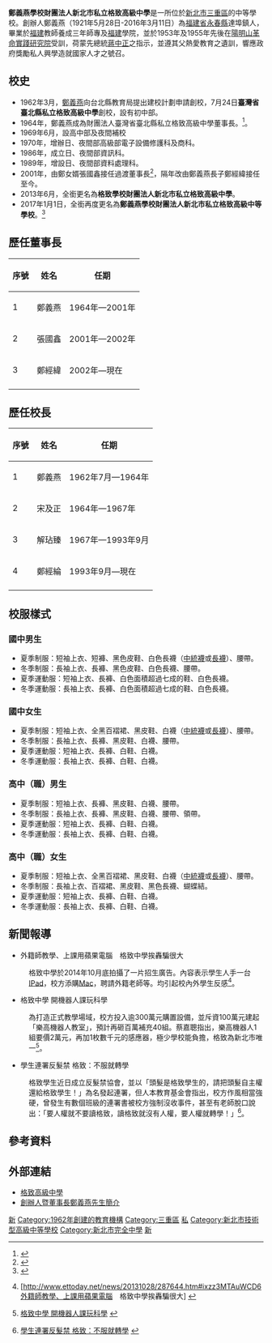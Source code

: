 {{pp-vandalism}}
{{refimprove|time=2014-12-21}}
{{Infobox School
|name           =鄭義燕學校財團法人新北市私立格致高級中等學校
|other_name     =Ger Jyh Senior High School
|image          =[[File:Gjsh.gif|130px]]
|motto          =敦品勵學
|established    =1962年
|type           =高中職<br>國中部
|legal_person   = 鄭義燕學校財團法人
|district       =[[新北市|新北市]][[三重區|三重區]]
|grades         =
|president      =
|founder        =鄭義燕 
|principal      =鄭經綸
|head of school =
|dean           =
|faculty        =
|athletics      =
|conference     =
|staff          =129人
|enrollment     =男:1394人<br>女700人整(103學年度)
|score          =
|magazine       =格致青年
|area           =都會型校區
|address        ={{flagicon|TWN}}[[新北市|新北市]][[三重區|三重區]]大智街260號
|telephone      =886-2-2985-5892
|fax            =886-2-2983-1652
|website        =[http://www.gjsh.edu.tw www.gjsh.edu.tw]
}}

'''鄭義燕學校財團法人新北市私立格致高級中學'''是一所位於[[新北市|新北市]][[三重區|三重區]]的中等學校。創辦人鄭義燕（1921年5月28日-2016年3月11日）為[[福建省|福建省]][[永春縣|永春縣]]達埠鎮人，畢業於[[福建|福建]]教師養成三年師專及[[福建|福建]]學院，並於1953年及1955年先後在[[陽明山|陽明山]][[革命實踐研究院|革命實踐研究院]]受訓，荷蒙先總統[[蔣中正|蔣中正]]之指示，並遵其父熱愛教育之遺訓，響應政府獎勵私人興學造就國家人才之號召。

==校史==
*1962年3月，[[鄭義燕|鄭義燕]]向台北縣教育局提出建校計劃申請創校，7月24日'''臺灣省臺北縣私立格致高級中學'''創校，設有初中部。
*1964年，鄭義燕成為財團法人臺灣省臺北縣私立格致高級中學董事長。<ref>{{Cite web |url=http://203.72.198.3/honey/sch81.htm |title=鄭義燕先生當選中國青年軍協會第三屆理事長 |access-date=2016-06-13 |archive-date=2016-08-04 |archive-url=https://web.archive.org/web/20160804173821/http://203.72.198.3/honey/sch81.htm |dead-url=yes }}</ref>。
*1969年6月，設高中部及夜間補校
*1970年，增辦日、夜間部高級部電子設備修護科及商科。
*1986年，成立日、夜間部資訊科。
*1989年，增設日、夜間部資料處理科。
*2001年，由鄭女婿張國鑫接任過渡董事長<ref>{{Cite web |url=http://foundations.olc.tw/directors/index/%E5%BC%B5%E5%9C%8B%E9%91%AB |title=張國鑫社團/財團法人資料檢索 |access-date=2021-12-22 |archive-date=2018-09-29 |archive-url=https://web.archive.org/web/20180929184612/http://foundations.olc.tw/directors/index/%E5%BC%B5%E5%9C%8B%E9%91%AB |dead-url=no }}</ref>，隔年改由鄭義燕長子鄭經緯接任至今。
*2013年6月，全銜更名為'''格致學校財團法人新北市私立格致高級中學'''。
*2017年1月1日，全銜再度更名為'''鄭義燕學校財團法人新北市私立格致高級中等學校'''。<ref>{{Cite web |url=http://foundations.olc.tw/directors/index/%E9%84%AD%E7%B6%93%E7%B7%AF |title=鄭經緯社團/財團法人資料檢索 |access-date=2021-12-22 |archive-date=2019-06-09 |archive-url=https://web.archive.org/web/20190609092828/http://foundations.olc.tw/directors/index/%E9%84%AD%E7%B6%93%E7%B7%AF |dead-url=no }}</ref>

==歷任董事長==
{|class="wikitable" style="margin:0 auto; text-align:Center"
!序號!!姓名!!任期
|-
|1||鄭義燕||1964年—2001年
|-
|2||張國鑫||2001年—2002年
|-
|3||鄭經緯||2002年—現在
|-
|}

==歷任校長==
{|class="wikitable" style="margin:0 auto; text-align:Center"
!序號!!姓名!!任期
|-
|1||鄭義燕||1962年7月—1964年
|-
|2||宋及正||1964年—1967年
|-
|3||解玷臻||1967年—1993年9月
|-
|4||鄭經綸||1993年9月—現在
|-
|}

==校服樣式==
===國中男生===
*夏季制服：短袖上衣、短褲、黑色皮鞋、白色長襪（[[中統襪|中統襪]]或[[長襪|長襪]]）、腰帶。
*冬季制服：長袖上衣、長褲、黑色皮鞋、白色長襪、腰帶。
*夏季運動服：短袖上衣、長褲、白色面積超過七成的鞋、白色長襪。
*冬季運動服：長袖上衣、長褲、白色面積超過七成的鞋、白色長襪。

===國中女生===
*夏季制服：短袖上衣、全黑百褶裙、黑皮鞋、白襪（[[中統襪|中統襪]]或[[長襪|長襪]]）、腰帶。
*冬季制服：長袖上衣、長褲、黑皮鞋、白襪、腰帶。
*夏季運動服：短袖上衣、長褲、白鞋、白襪。
*冬季運動服：長袖上衣、長褲、白鞋、白襪。

===高中（職）男生===
*夏季制服：短袖上衣、長褲、黑皮鞋、白襪、腰帶。
*冬季制服：長袖上衣、長褲、黑皮鞋、白襪、腰帶、領帶。
*夏季運動服：短袖上衣、長褲、白鞋、白襪。
*冬季運動服：長袖上衣、長褲、白鞋、白襪。

===高中（職）女生===
*夏季制服：短袖上衣、全黑百褶裙、黑皮鞋、白襪（[[中統襪|中統襪]]或[[長襪|長襪]]）、腰帶。
*冬季制服：長袖上衣、百褶裙、黑皮鞋、黑色長襪、蝴蝶結。
*夏季運動服：短袖上衣、長褲、白鞋、白襪。
*冬季運動服：長袖上衣、長褲、白鞋、白襪。

==新聞報導==
*外籍師教學、上課用蘋果電腦　格致中學挨轟騙很大
:格致中學於2014年10月底拍攝了一片招生廣告。內容表示學生人手一台[[IPad|IPad]]，校方添購[[Mac|Mac]]，聘請外籍老師等。均引起校內外學生反感<ref>{{zh-tw}}[http://www.ettoday.net/news/20131028/287644.htm#ixzz3MTAuWCD6外籍師教學、上課用蘋果電腦　格致中學挨轟騙很大] {{Wayback|url=http://www.ettoday.net/news/20131028/287644.htm#ixzz3MTAuWCD6外籍師教學 |date=20201130232931 }}</ref>。
*格致中學 開機器人課玩科學
:為打造正式教學場域，校方投入逾300萬元購置設備，並斥資100萬元建起「樂高機器人教室」，預計再砸百萬補充40組。蔡嘉聰指出，樂高機器人1組要價2萬元，再加1枚數千元的感應器，極少學校能負擔，格致為新北市唯一<ref>{{zh-tw}}[http://www.chinatimes.com/realtimenews/20140414004658-260405 格致中學 開機器人課玩科學] {{Wayback|url=http://www.chinatimes.com/realtimenews/20140414004658-260405 |date=20201031051200 }}</ref>。
*學生連署反髮禁 格致：不服就轉學
:格致學生近日成立反髮禁協會，並以「頭髮是格致學生的，請把頭髮自主權還給格致學生！」為名發起連署，但人本教育基金會指出，校方作風相當強硬，曾發生有數個班級的連署書被校方強制沒收事件，甚至有老師脫口說出：「要人權就不要讀格致，讀格致就沒有人權，要人權就轉學！」<ref>{{zh-tw}}[http://www.epochtimes.com/b5/6/9/14/n1453278.htm 學生連署反髮禁 格致：不服就轉學] {{Wayback|url=http://www.epochtimes.com/b5/6/9/14/n1453278.htm |date=20201021193845 }}</ref>。

==參考資料==
{{reflist}}

==外部連結==
*[http://www.gjsh.ntpc.edu.tw/ 格致高級中學] {{Wayback|url=http://www.gjsh.ntpc.edu.tw/ |date=20111115220724 }}
*[https://web.archive.org/web/20141025043758/http://203.72.198.3/_borders/100/50%E9%80%B1%E5%B9%B4/%E5%89%B5%E8%BE%A6%E4%BA%BA-%E9%9B%99%E9%A0%81.pdf 創辦人暨董事長鄭義燕先生簡介]

{{新北市高級中等學校列表}}

[[Category:臺灣私立普通型高級中等學校|新]]
[[Category:1962年創建的教育機構|Category:1962年創建的教育機構]]
[[Category:三重區|Category:三重區]]
[[Category:新北市普通型高級中等學校|私]]
[[Category:新北市技術型高級中等學校|Category:新北市技術型高級中等學校]]
[[Category:新北市完全中學|Category:新北市完全中學]]
[[Category:臺灣私立技術型高級中等學校|新]]